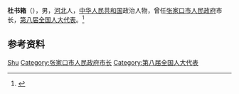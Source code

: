 '''杜书箱'''（{{bd|1943年|7月|}}），男，[[河北|河北]]人，[[中华人民共和国|中华人民共和国]]政治人物，曾任[[张家口市人民政府|张家口市人民政府]]市长，[[第八届全国人大代表|第八届全国人大代表]]。<ref>{{Cite book|title=中华人民共和国职官志|author=何虎生, 李耀东, 向常福主编|publisher=中国社会出版社|year=2003|isbn=9787800883934|location=北京|pages=}}</ref>

== 参考资料 ==
{{reflist}}

{{张家口市市长}}

{{Authority control}}
{{DEFAULTSORT:Du杜}}
[[Category:杜姓|Shu]]
[[Category:张家口市人民政府市长|Category:张家口市人民政府市长]]
[[Category:第八届全国人大代表|Category:第八届全国人大代表]]

{{中国人物小作品}}